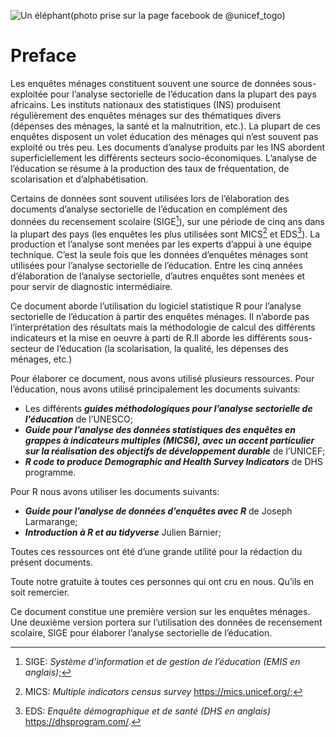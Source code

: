 
[![Un éléphant](cover_unicef.jpg)]{width=100%}(photo prise sur la page facebook de @unicef_togo)

# Preface {.unnumbered}

Les enquêtes ménages constituent souvent une source de données sous-exploitée pour l'analyse sectorielle de l'éducation dans la plupart des pays africains. Les instituts nationaux des statistiques (INS) produisent régulièrement des enquêtes ménages sur des thématiques divers (dépenses des ménages, la santé et la malnutrition, etc.). La plupart de ces enquêtes disposent un volet éducation des ménages qui n'est souvent pas exploité ou très peu. Les documents d'analyse produits par les INS abordent superficiellement les différents secteurs socio-économiques. L'analyse de l'éducation se résume à la production des taux de fréquentation, de scolarisation et d'alphabétisation. 

Certains de données sont souvent utilisées lors de l'élaboration des documents d'analyse sectorielle de l'éducation en complément des données du recensement scolaire (SIGE[^1]), sur une période de cinq ans dans la plupart des pays (les enquêtes les plus utilisées sont MICS[^2] et EDS[^3]). La production et l'analyse sont menées par les experts d'appui à une équipe technique. C'est la seule fois que les données d'enquêtes ménages sont utilisées pour l'analyse sectorielle de l'éducation. Entre les cinq années d'élaboration de l'analyse sectorielle, d'autres enquêtes sont menées et pour servir de diagnostic intermédiaire.

Ce document aborde l'utilisation du logiciel statistique R pour l'analyse sectorielle de l'éducation à partir des enquêtes ménages. Il n'aborde pas l’interprétation des résultats mais la méthodologie de calcul des différents indicateurs et la mise en oeuvre à parti de R.Il aborde les différents sous-secteur de l'éducation (la scolarisation, la qualité, les dépenses des ménages, etc.)

Pour élaborer ce document, nous avons utilisé plusieurs ressources.
Pour l'éducation, nous avons utilisé principalement les documents suivants:

- Les différents ***guides méthodologiques pour l'analyse sectorielle de l'éducation*** de l'UNESCO;
- ***Guide pour l’analyse des données statistiques des enquêtes en grappes à indicateurs multiples (MICS6), avec un accent particulier sur la réalisation des objectifs de développement durable*** de l'UNICEF;
- ***R code to produce Demographic and Health Survey Indicators*** de DHS programme.

Pour R nous avons utiliser les documents suivants:

- ***Guide pour l’analyse de données d’enquêtes avec R*** de Joseph Larmarange;
- ***Introduction à R et au tidyverse*** Julien Barnier;

Toutes ces ressources ont été d'une grande utilité pour la rédaction du présent documents.

Toute notre gratuite à toutes ces personnes qui ont cru en nous. Qu'ils en soit remercier.

Ce document constitue une première version sur les enquêtes ménages. Une deuxième version portera sur l'utilisation des données de recensement scolaire, SIGE pour élaborer l'analyse sectorielle de l'éducation.


[^1]: SIGE: *Système d'information et de gestion de l'éducation (EMIS en anglais)*;
[^2]: MICS: *Multiple indicators census survey* <https://mics.unicef.org/>;
[^3]: EDS: *Enquête démographique et de santé (DHS en anglais)* <https://dhsprogram.com/>.



